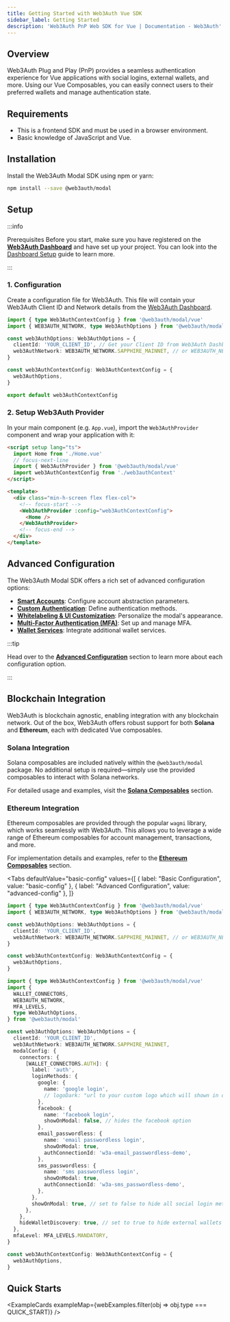 ```yaml
---
title: Getting Started with Web3Auth Vue SDK
sidebar_label: Getting Started
description: 'Web3Auth PnP Web SDK for Vue | Documentation - Web3Auth'
---
```



## Overview

Web3Auth Plug and Play (PnP) provides a seamless authentication experience for Vue applications with social logins, external wallets, and more. Using our Vue Composables, you can easily connect users to their preferred wallets and manage authentication state.

## Requirements

- This is a frontend SDK and must be used in a browser environment.
- Basic knowledge of JavaScript and Vue.

## Installation

Install the Web3Auth Modal SDK using npm or yarn:

```bash npm2yarn
npm install --save @web3auth/modal
```

## Setup

:::info

Prerequisites Before you start, make sure you have registered on the [**Web3Auth Dashboard**](https://dashboard.web3auth.io/) and have set up your project. You can look into the [Dashboard Setup](/dashboard) guide to learn more.

:::

### 1. Configuration

Create a configuration file for Web3Auth. This file will contain your Web3Auth Client ID and Network details from the [Web3Auth Dashboard](https://dashboard.web3auth.io/).

```ts title="web3authContext.ts"
import { type Web3AuthContextConfig } from '@web3auth/modal/vue'
import { WEB3AUTH_NETWORK, type Web3AuthOptions } from '@web3auth/modal'

const web3AuthOptions: Web3AuthOptions = {
  clientId: 'YOUR_CLIENT_ID', // Get your Client ID from Web3Auth Dashboard
  web3AuthNetwork: WEB3AUTH_NETWORK.SAPPHIRE_MAINNET, // or WEB3AUTH_NETWORK.SAPPHIRE_DEVNET
}

const web3AuthContextConfig: Web3AuthContextConfig = {
  web3AuthOptions,
}

export default web3AuthContextConfig
```

### 2. Setup Web3Auth Provider

In your main component (e.g. `App.vue`), import the `Web3AuthProvider` component and wrap your application with it:

```html title="App.vue"
<script setup lang="ts">
  import Home from './Home.vue'
  // focus-next-line
  import { Web3AuthProvider } from '@web3auth/modal/vue'
  import web3AuthContextConfig from './web3authContext'
</script>

<template>
  <div class="min-h-screen flex flex-col">
    <!-- focus-start -->
    <Web3AuthProvider :config="web3AuthContextConfig">
      <Home />
    </Web3AuthProvider>
    <!-- focus-end -->
  </div>
</template>
```

## Advanced Configuration

The Web3Auth Modal SDK offers a rich set of advanced configuration options:

- **[Smart Accounts](./advanced/smart-accounts)**: Configure account abstraction parameters.
- **[Custom Authentication](./advanced/custom-authentication)**: Define authentication methods.
- **[Whitelabeling & UI Customization](./advanced/whitelabel)**: Personalize the modal's appearance.
- **[Multi-Factor Authentication (MFA)](./advanced/mfa)**: Set up and manage MFA.
- **[Wallet Services](./advanced/wallet-services)**: Integrate additional wallet services.

:::tip

Head over to the [**Advanced Configuration**](./advanced) section to learn more about each configuration option.

:::

## Blockchain Integration

Web3Auth is blockchain agnostic, enabling integration with any blockchain network. Out of the box, Web3Auth offers robust support for both **Solana** and **Ethereum**, each with dedicated Vue composables.

### Solana Integration

Solana composables are included natively within the `@web3auth/modal` package. No additional setup is required—simply use the provided composables to interact with Solana networks.

For detailed usage and examples, visit the [**Solana Composables**](./vue/solana-composables) section.

### Ethereum Integration

Ethereum composables are provided through the popular `wagmi` library, which works seamlessly with Web3Auth. This allows you to leverage a wide range of Ethereum composables for account management, transactions, and more.

For implementation details and examples, refer to the [**Ethereum Composables**](./vue/ethereum-composables) section.

<Tabs
  defaultValue="basic-config"
  values={[
    { label: "Basic Configuration", value: "basic-config" },
    { label: "Advanced Configuration", value: "advanced-config" },
  ]}
>

<TabItem value="basic-config">

```ts
import { type Web3AuthContextConfig } from '@web3auth/modal/vue'
import { WEB3AUTH_NETWORK, type Web3AuthOptions } from '@web3auth/modal'

const web3AuthOptions: Web3AuthOptions = {
  clientId: 'YOUR_CLIENT_ID',
  web3AuthNetwork: WEB3AUTH_NETWORK.SAPPHIRE_MAINNET, // or WEB3AUTH_NETWORK.SAPPHIRE_DEVNET
}

const web3AuthContextConfig: Web3AuthContextConfig = {
  web3AuthOptions,
}
```

</TabItem>

<TabItem value="advanced-config">

```ts
import { type Web3AuthContextConfig } from '@web3auth/modal/vue'
import {
  WALLET_CONNECTORS,
  WEB3AUTH_NETWORK,
  MFA_LEVELS,
  type Web3AuthOptions,
} from '@web3auth/modal'

const web3AuthOptions: Web3AuthOptions = {
  clientId: 'YOUR_CLIENT_ID',
  web3AuthNetwork: WEB3AUTH_NETWORK.SAPPHIRE_MAINNET,
  modalConfig: {
    connectors: {
      [WALLET_CONNECTORS.AUTH]: {
        label: 'auth',
        loginMethods: {
          google: {
            name: 'google login',
            // logoDark: "url to your custom logo which will shown in dark mode",
          },
          facebook: {
            name: 'facebook login',
            showOnModal: false, // hides the facebook option
          },
          email_passwordless: {
            name: 'email passwordless login',
            showOnModal: true,
            authConnectionId: 'w3a-email_passwordless-demo',
          },
          sms_passwordless: {
            name: 'sms passwordless login',
            showOnModal: true,
            authConnectionId: 'w3a-sms_passwordless-demo',
          },
        },
        showOnModal: true, // set to false to hide all social login methods
      },
    },
    hideWalletDiscovery: true, // set to true to hide external wallets discovery
  },
  mfaLevel: MFA_LEVELS.MANDATORY,
}

const web3AuthContextConfig: Web3AuthContextConfig = {
  web3AuthOptions,
}
```

</TabItem>

</Tabs>

<SdkTroubleshootingIntro />

## Quick Starts

<ExampleCards exampleMap={webExamples.filter(obj => obj.type === QUICK_START)} />
